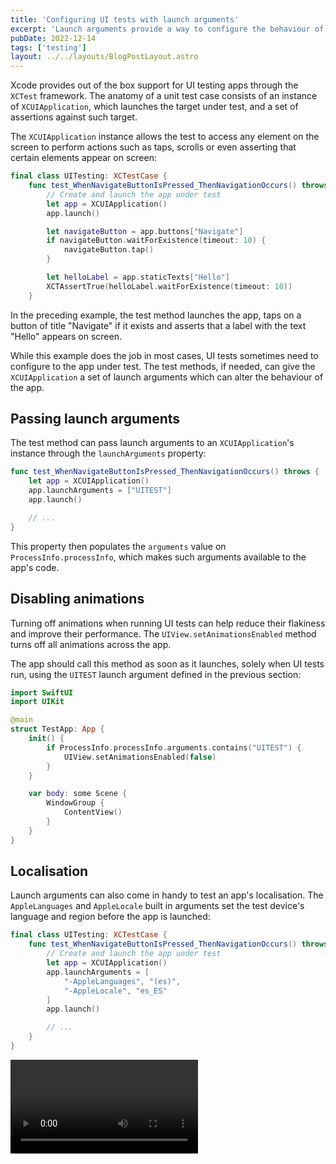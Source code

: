 ```yaml
---
title: 'Configuring UI tests with launch arguments'
excerpt: 'Launch arguments provide a way to configure the behaviour of an app before running UI tests'
pubDate: 2022-12-14
tags: ['testing']
layout: ../../layouts/BlogPostLayout.astro
---
```



Xcode provides out of the box support for UI testing apps through the `XCTest` framework. The anatomy of a unit test case consists of an instance of `XCUIApplication`, which launches the target under test, and a set of assertions against such target.

The `XCUIApplication` instance allows the test to access any element on the screen to perform actions such as taps, scrolls or even asserting that certain elements appear on screen:

```swift:NavigationUITests.swift
final class UITesting: XCTestCase {
    func test_WhenNavigateButtonIsPressed_ThenNavigationOccurs() throws {
        // Create and launch the app under test
        let app = XCUIApplication()
        app.launch()

        let navigateButton = app.buttons["Navigate"]
        if navigateButton.waitForExistence(timeout: 10) {
            navigateButton.tap()
        }

        let helloLabel = app.staticTexts["Hello"]
        XCTAssertTrue(helloLabel.waitForExistence(timeout: 10))
    }
```

In the preceding example, the test method launches the app, taps on a button of title "Navigate" if it exists and asserts that a label with the text "Hello" appears on screen.

While this example does the job in most cases, UI tests sometimes need to configure to the app under test. The test methods, if needed, can give the `XCUIApplication` a set of launch arguments which can alter the behaviour of the app.

## Passing launch arguments

The test method can pass launch arguments to an `XCUIApplication`'s instance through the `launchArguments` property:

```swift:NavigationUITests.swift
func test_WhenNavigateButtonIsPressed_ThenNavigationOccurs() throws {
    let app = XCUIApplication()
    app.launchArguments = ["UITEST"]
    app.launch()

    // ...
}
```

This property then populates the `arguments` value on `ProcessInfo.processInfo`, which makes such arguments available to the app's code.

## Disabling animations

Turning off animations when running UI tests can help reduce their flakiness and improve their performance. The `UIView.setAnimationsEnabled` method turns off all animations across the app.

The app should call this method as soon as it launches, solely when UI tests run, using the `UITEST` launch argument defined in the previous section:

```swift:TestApp.swift
import SwiftUI
import UIKit

@main
struct TestApp: App {
    init() {
        if ProcessInfo.processInfo.arguments.contains("UITEST") {
            UIView.setAnimationsEnabled(false)
        }
    }

    var body: some Scene {
        WindowGroup {
            ContentView()
        }
    }
}
```

## Localisation

Launch arguments can also come in handy to test an app's localisation. The `AppleLanguages` and `AppleLocale` built in arguments set the test device's language and region before the app is launched:

```swift:NavigationUITests.swift
final class UITesting: XCTestCase {
    func test_WhenNavigateButtonIsPressed_ThenNavigationOccurs() throws {
        // Create and launch the app under test
        let app = XCUIApplication()
        app.launchArguments = [
            "-AppleLanguages", "(es)",
            "-AppleLocale", "es_ES"
        ]
        app.launch()

        // ...
    }
}
```

<Video name="localisation.mp4" />

## Content size

`XCUIApplication` provides a powerful set of tools to test an app's accessibility compliance. For example, [Rob Whitaker](https://twitter.com/RobRWAPP)'s [A11yUITests Swift Package](https://github.com/rwapp/A11yUITests) makes excellent use of native UI testing tools to verify an app complies with common mobile accessibility rules and guidelines.

The built in `UIPreferredContentSizeCategoryName` launch argument modifies the content size category for a `XCUIApplication` instance. This parameter, in combination with [snapshot testing](https://github.com/pointfreeco/swift-snapshot-testing), can help identify shortcomings in app's accessibility support automatically.

```swift:NavigationUITests.swift
final class UITesting: XCTestCase {
    func test_WhenNavigateButtonIsPressed_ThenNavigationOccurs() throws {
        // Create and launch the app under test
        let app = XCUIApplication()
        app.launchArguments = [
            "-UIPreferredContentSizeCategoryName",
            "\(UIContentSizeCategory.accessibilityExtraExtraExtraLarge.rawValue)"
        ]
        app.launch()

        // ...
    }
}
```

The video below shows a set of UI tests running with different content size categories.

<Video name="dynamic-type.mp4" />
